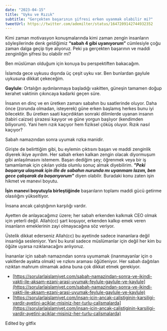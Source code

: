 ```yaml
---
date: "2023-04-15"
title: "Uyku ve Rızık"
subtitle: "Gerçekten başarının şifresi erken uyanmak olabilir mi?"
tweetUrl: https://twitter.com/ademilter/status/1647209142744932352
---
```


Kimi zaman motivasyon konuşmalarında kimi zaman zengin insanların söyleşilerinde
denk geldiğimiz **“sabah 4 gibi uyanıyorum”** cümlesiyle çoğu zaman dalga geçip tiye alıyoruz.
Peki ya gerçekten başarının ve maddi zenginliğin şifresi bu olabilir mi?

Ben müslüman olduğum için konuya bu perspektiften bakacağım.

İslamda gece uykusu dışında üç çeşit uyku var. Ben bunlardan gaylule uykusuna dikkat çekeceğim.

**Gaylule**: Ortalığın aydınlanmaya başladığı vakitten, güneşin tamamen doğup kerahet vaktinin
çıkıncaya kadarki geçen süre.

İnsanın en dinç ve en üretken zamanı sabahın bu saatlerinde oluyor. Daha önce
(zorunda olmadan, isteyerek) güne erken başlamış herkes bunu iyi bilecektir.
Bu üretken saati kaçırdıktan sonraki dilimlerde uyanan insanın (tabiri caizse)
şirazesi kayıyor ve güne yorgun başlıyor (kendimden biliyorum).
Yani hem rızık kaçıyor hem fiziksel çöküş oluyor. Rızık nasıl kaçıyor?

<Quote caption="Beyhakî, el-âdâb, 1/276; Şarani, Levakıh-u'l-Envar, s. 295">
  Sabah namazından sonra uyumak rızka manidir.
</Quote>

Girişte de belirttiğim gibi, bu eylemin çıktısını başarı ve maddi zenginlik diyerek ikiye ayırdım.
Her sabah erken kalkan zengin olacak diyormuşum gibi anlaşılmasını istemem.
Başarı dediğim şey; öğrenmek veya bir iş tamamlamak için çıkılan yolda olumlu sonuç almak diyebilirim.
**_"Peki başarıya ulaşmak için ille de sabahın nurunda mı uyanmam lazım, ben gece çalışarak da başarıyorum"_** diyen olabilir.
Buradaki konu zaten işin hikmet ve manevi boyutu.

**İşin manevi boyutuyla birleştiğinde** başarıların toplamı maddi gücü getirme olasılığını yükseltiyor.

<Quote caption="Necm, 53/39">İnsana ancak çalıştığının karşılığı vardır.</Quote>

Ayetten de anlayacağımız üzere; her sabah erkenden kalkmak CEO olmak için yeterli değil.
Allah(cc) şart koşuyor, erkenden kalkıp emek veren insanların emeklerinin zayi olmayacağına söz veriyor.

Üstelik dikkat ederseniz Allah(cc) bu ayetinde sadece inananlara değil insanlığa sesleniyor.
Yani bu kural sadece müslümanlar için değil her kim bu öğüte uyarsa rızıklanacağını anlıyoruz.

İnananlar için sabah namazından sonra uyumamak (inanmayanlar için o vakitlerde ayakta olmak)
ve rızkını araması öğütleniyor. Her sabah dağıtılan rızıktan mahrum
olmamak adına buna çok dikkat etmek gerekiyor.

- [https://sorularlaislamiyet.com/sabah-namazindan-sonra-ve-ikindi-vakti-ile-aksam-ezani-arasi-uyumak-feylule-gaylule-ve-kaylule](https://sorularlaislamiyet.com/sabah-namazindan-sonra-ve-ikindi-vakti-ile-aksam-ezani-arasi-uyumak-feylule-gaylule-ve-kaylule)
- [https://sorularlaislamiyet.com/insan-icin-ancak-calistiginin-karsiligi-vardir-ayetini-aciklar-misiniz-her-turlu-calismalarda](https://sorularlaislamiyet.com/insan-icin-ancak-calistiginin-karsiligi-vardir-ayetini-aciklar-misiniz-her-turlu-calismalarda)


Edited by gitfix